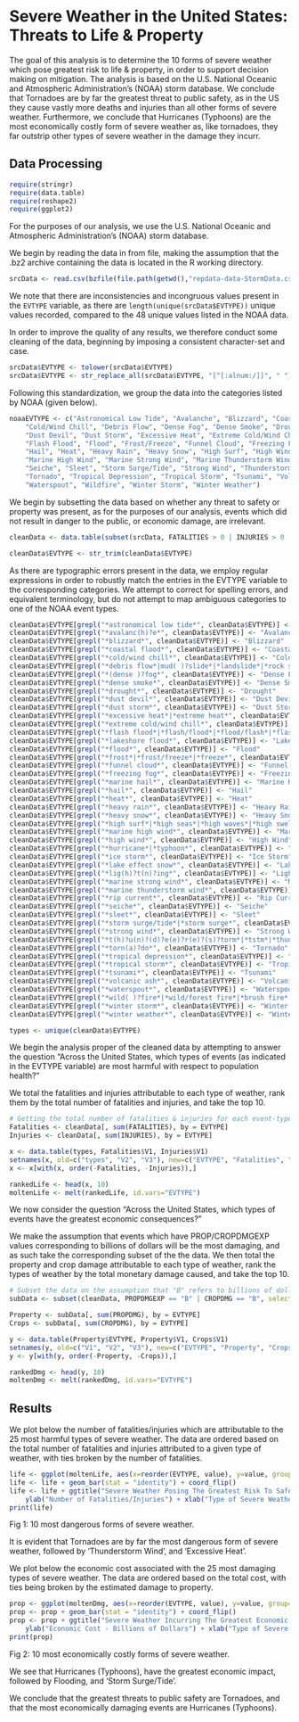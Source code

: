 Severe Weather in the United States: Threats to Life & Property
========================================================
The goal of this analysis is to determine the 10 forms of severe weather which pose greatest risk to life & property, in order to support decision making on mitigation.
The analysis is based on the U.S. National Oceanic and Atmospheric Administration's (NOAA) storm database.
We conclude that Tornadoes are by far the greatest threat to public safety, as in the US they cause vastly more deaths and injuries than all other forms of severe weather.
Furthermore, we conclude that Hurricanes (Typhoons) are the most economically costly form of severe weather as, like tornadoes, they far outstrip other types of severe weather in the damage they incurr.

Data Processing
--------------------------------------------------------
```r
require(stringr)
require(data.table)
require(reshape2)
require(ggplot2)
```

For the purposes of our analysis, we use the U.S. National Oceanic and Atmospheric Administration's (NOAA) storm database.

We begin by reading the data in from file, making the assumption that the .bz2 archive containing the data is located in the R working directory.
```r
srcData <- read.csv(bzfile(file.path(getwd(),"repdata-data-StormData.csv.bz2")), stringsAsFactors = FALSE)
```

We note that there are inconsistencies and incongruous values present in the ```EVTYPE``` variable, as there are `length(unique(srcData$EVTYPE))` unique values recorded, compared to the 48 unique values listed in the NOAA data.

In order to improve the quality of any results, we therefore conduct some cleaning of the data, beginning by imposing a consistent character-set and case.
```r
srcData$EVTYPE <- tolower(srcData$EVTYPE)
srcData$EVTYPE <- str_replace_all(srcData$EVTYPE, "[^[:alnum:/]]", " ")
```

Following this standardization, we group the data into the categories listed by NOAA (given below).
```r
noaaEVTYPE <- c("Astronomical Low Tide", "Avalanche", "Blizzard", "Coastal Flood", 
    "Cold/Wind Chill", "Debris Flow", "Dense Fog", "Dense Smoke", "Drought", 
    "Dust Devil", "Dust Storm", "Excessive Heat", "Extreme Cold/Wind Chill", 
    "Flash Flood", "Flood", "Frost/Freeze", "Funnel Cloud", "Freezing Fog", 
    "Hail", "Heat", "Heavy Rain", "Heavy Snow", "High Surf", "High Wind", "Hurricane (Typhoon)", "Ice Storm", "Lake-Effect Snow", "Lakeshore Flood", "Lightning", "Marine Hail", 
    "Marine High Wind", "Marine Strong Wind", "Marine Thunderstorm Wind", "Rip Current", 
    "Seiche", "Sleet", "Storm Surge/Tide", "Strong Wind", "Thunderstorm Wind", 
    "Tornado", "Tropical Depression", "Tropical Storm", "Tsunami", "Volcanic Ash", 
    "Waterspout", "Wildfire", "Winter Storm", "Winter Weather")
```

We begin by subsetting the data based on whether any threat to safety or property was present, as for the purposes of our analysis, events which did not result in danger to the public, or economic damage, are irrelevant.
```r
cleanData <- data.table(subset(srcData, FATALITIES > 0 | INJURIES > 0 | PROPDMG > 0 | CROPDMG > 0, select = c(EVTYPE, FATALITIES, INJURIES, PROPDMG, PROPDMGEXP, CROPDMG, CROPDMGEXP)))

cleanData$EVTYPE <- str_trim(cleanData$EVTYPE)
```

As there are typographic errors present in the data, we employ regular expressions in order to robustly match the entries in the EVTYPE variable to the corresponding categories. We attempt to correct for spelling errors, and equivalent terminology, but do not attempt to map ambiguous categories to one of the NOAA event types.
```r
cleanData$EVTYPE[grepl("*astronomical low tide*", cleanData$EVTYPE)] <- "Astronomical Low Tide"
cleanData$EVTYPE[grepl("*avalanc(h)?e*", cleanData$EVTYPE)] <- "Avalanche"
cleanData$EVTYPE[grepl("*blizzard*", cleanData$EVTYPE)] <- "Blizzard"
cleanData$EVTYPE[grepl("*coastal flood*", cleanData$EVTYPE)] <- "Coastal Flood"
cleanData$EVTYPE[grepl("*cold/wind chill*", cleanData$EVTYPE)] <- "Cold/Wind Chill"
cleanData$EVTYPE[grepl("*debris flow*|mud( )?slide*|*landslide*|*rock slide*", cleanData$EVTYPE)] <- "Debris Flow"
cleanData$EVTYPE[grepl("*(dense )?fog*", cleanData$EVTYPE)] <- "Dense Fog"
cleanData$EVTYPE[grepl("*dense smoke*", cleanData$EVTYPE)] <- "Dense Smoke"
cleanData$EVTYPE[grepl("*drought*", cleanData$EVTYPE)] <- "Drought"
cleanData$EVTYPE[grepl("*dust devil*", cleanData$EVTYPE)] <- "Dust Devil"
cleanData$EVTYPE[grepl("*dust storm*", cleanData$EVTYPE)] <- "Dust Storm"
cleanData$EVTYPE[grepl("*excessive heat*|*extreme heat*", cleanData$EVTYPE)] <- "Excessive Heat"
cleanData$EVTYPE[grepl("*extreme cold/wind chill*", cleanData$EVTYPE)] <- "Extreme Cold/Wind Chill"
cleanData$EVTYPE[grepl("*flash flood*|*flash/flood*|*flood/flash*|*flashflood*|*flood flash*", cleanData$EVTYPE)] <- "Flash Flood"
cleanData$EVTYPE[grepl("*lakeshore flood*", cleanData$EVTYPE)] <- "Lakeshore Flood"
cleanData$EVTYPE[grepl("*flood*", cleanData$EVTYPE)] <- "Flood"
cleanData$EVTYPE[grepl("*frost*|*frost/freeze*|*freeze*", cleanData$EVTYPE)] <- "Frost/Freeze"
cleanData$EVTYPE[grepl("*funnel cloud*", cleanData$EVTYPE)] <- "Funnel Cloud"
cleanData$EVTYPE[grepl("*freezing fog*", cleanData$EVTYPE)] <- "Freezing Fog"
cleanData$EVTYPE[grepl("*marine hail*", cleanData$EVTYPE)] <- "Marine Hail"
cleanData$EVTYPE[grepl("*hail*", cleanData$EVTYPE)] <- "Hail"
cleanData$EVTYPE[grepl("*heat*", cleanData$EVTYPE)] <- "Heat"
cleanData$EVTYPE[grepl("*heavy rain*", cleanData$EVTYPE)] <- "Heavy Rain"
cleanData$EVTYPE[grepl("*heavy snow*", cleanData$EVTYPE)] <- "Heavy Snow"
cleanData$EVTYPE[grepl("*high surf*|*high seas*|*high waves*|*high swells*|*rough seas*|*rough surf*", cleanData$EVTYPE)] <- "High Surf"
cleanData$EVTYPE[grepl("*marine high wind*", cleanData$EVTYPE)] <- "Marine High Wind"
cleanData$EVTYPE[grepl("*high wind*", cleanData$EVTYPE)] <- "High Wind"
cleanData$EVTYPE[grepl("*hurricane*|*typhoon*", cleanData$EVTYPE)] <- "Hurricane (Typhoon)"
cleanData$EVTYPE[grepl("*ice storm*", cleanData$EVTYPE)] <- "Ice Storm"
cleanData$EVTYPE[grepl("*lake effect snow*", cleanData$EVTYPE)] <- "Lake-Effect Snow"
cleanData$EVTYPE[grepl("*lig(h)?t(n)?ing*", cleanData$EVTYPE)] <- "Lightning"
cleanData$EVTYPE[grepl("*marine strong wind*", cleanData$EVTYPE)] <- "Marine Strong Wind"
cleanData$EVTYPE[grepl("*marine thunderstorm wind*", cleanData$EVTYPE)] <- "Marine Thunderstorm Wind"
cleanData$EVTYPE[grepl("*rip current*", cleanData$EVTYPE)] <- "Rip Current"
cleanData$EVTYPE[grepl("*seiche*", cleanData$EVTYPE)] <- "Seiche"
cleanData$EVTYPE[grepl("*sleet*", cleanData$EVTYPE)] <- "Sleet"
cleanData$EVTYPE[grepl("*storm surge/tide*|*storm surge*", cleanData$EVTYPE)] <- "Storm Surge/Tide"
cleanData$EVTYPE[grepl("*strong wind*", cleanData$EVTYPE)] <- "Strong Wind"
cleanData$EVTYPE[grepl("*t(h)?u(n)?(d)?e(e)?r(e)?(s)?torm*|*tstm*|*thunderstrom*", cleanData$EVTYPE)] <- "Thunderstorm Wind"
cleanData$EVTYPE[grepl("*torn(a)?do*", cleanData$EVTYPE)] <- "Tornado"
cleanData$EVTYPE[grepl("*tropical depression*", cleanData$EVTYPE)] <- "Tropical Depression"
cleanData$EVTYPE[grepl("*tropical storm*", cleanData$EVTYPE)] <- "Tropical Storm"
cleanData$EVTYPE[grepl("*tsunami*", cleanData$EVTYPE)] <- "Tsunami"
cleanData$EVTYPE[grepl("*volcanic ash*", cleanData$EVTYPE)] <- "Volcanic Ash"
cleanData$EVTYPE[grepl("*waterspout*", cleanData$EVTYPE)] <- "Waterspout"
cleanData$EVTYPE[grepl("*wild( )?fire*|*wild/forest fire*|*brush fire*|*forest fire*", cleanData$EVTYPE)] <- "Wildfire"
cleanData$EVTYPE[grepl("*winter storm*", cleanData$EVTYPE)] <- "Winter Storm"
cleanData$EVTYPE[grepl("*winter weather*", cleanData$EVTYPE)] <- "Winter Weather"

types <- unique(cleanData$EVTYPE)
```

We begin the analysis proper of the cleaned data by attempting to answer the question "Across the United States, which types of events (as indicated in the EVTYPE variable) are most harmful with respect to population health?"

We total the fatalities and injuries attributable to each type of weather, rank them by the total number of fatalities and injuries, and take the top 10.
```r
# Getting the total number of fatalities & injuries for each event-type.
Fatalities <- cleanData[, sum(FATALITIES), by = EVTYPE]
Injuries <- cleanData[, sum(INJURIES), by = EVTYPE]

x <- data.table(types, Fatalities$V1, Injuries$V1)
setnames(x, old=c("types", "V2", "V3"), new=c("EVTYPE", "Fatalities", "Injuries"))
x <- x[with(x, order(-Fatalities, -Injuries)),]

rankedLife <- head(x, 10)
moltenLife <- melt(rankedLife, id.vars="EVTYPE")
```


We now consider the question "Across the United States, which types of events have the greatest economic consequences?"

We make the assumption that events which have PROP/CROPDMGEXP values corresponding to billions of dollars will be the most damaging, and as such take the corresponding subset of the the data.
We then total the property and crop damage attributable to each type of weather, rank the types of weather by the total monetary damage caused, and take the top 10.
```r
# Subset the data on the assumption that "B" refers to billions of dollars, and that events with this exponent will be most expensive.
subData <- subset(cleanData, PROPDMGEXP == "B" | CROPDMG == "B", select=c("EVTYPE", "PROPDMG", "CROPDMG"))

Property <- subData[, sum(PROPDMG), by = EVTYPE]
Crops <- subData[, sum(CROPDMG), by = EVTYPE]

y <- data.table(Property$EVTYPE, Property$V1, Crops$V1)
setnames(y, old=c("V1", "V2", "V3"), new=c("EVTYPE", "Property", "Crops"))
y <- y[with(y, order(-Property, -Crops)),]

rankedDmg <- head(y, 10)
moltenDmg <- melt(rankedDmg, id.vars="EVTYPE")
```

Results
--------------------------------------------------------
We plot below the number of fatalities/injuries which are attributable to the 25 most harmful types of severe weather. The data are ordered based on the total number of fatalities and injuries attributed to a given type of weather, with ties broken by the number of fatalities.
```r
life <- ggplot(moltenLife, aes(x=reorder(EVTYPE, value), y=value, group=EVTYPE, fill=variable)) 
life <- life + geom_bar(stat = "identity") + coord_flip()
life <- life + ggtitle("Severe Weather Posing The Greatest Risk To Safety") + 
    ylab("Number of Fatalities/Injuries") + xlab("Type of Severe Weather")
print(life)
```
Fig 1: 10 most dangerous forms of severe weather.

It is evident that Tornadoes are by far the most dangerous form of severe weather, followed by 'Thunderstorm Wind', and 'Excessive Heat'.

We plot below the economic cost associated with the 25 most damaging types of severe weather. The data are ordered based on the total cost, with ties being broken by the estimated damage to property.
```r
prop <- ggplot(moltenDmg, aes(x=reorder(EVTYPE, value), y=value, group=EVTYPE, fill=variable)) 
prop <- prop + geom_bar(stat = "identity") + coord_flip()
prop <- prop + ggtitle("Severe Weather Incurring The Greatest Economic Cost") + 
    ylab("Economic Cost - Billions of Dollars") + xlab("Type of Severe Weather")
print(prop)
```
Fig 2: 10 most economically costly forms of severe weather.

We see that Hurricanes (Typhoons), have the greatest economic impact, followed by Flooding, and 'Storm Surge/Tide'.

We conclude that the greatest threats to public safety are Tornadoes, and that the most economically damaging events are Hurricanes (Typhoons).